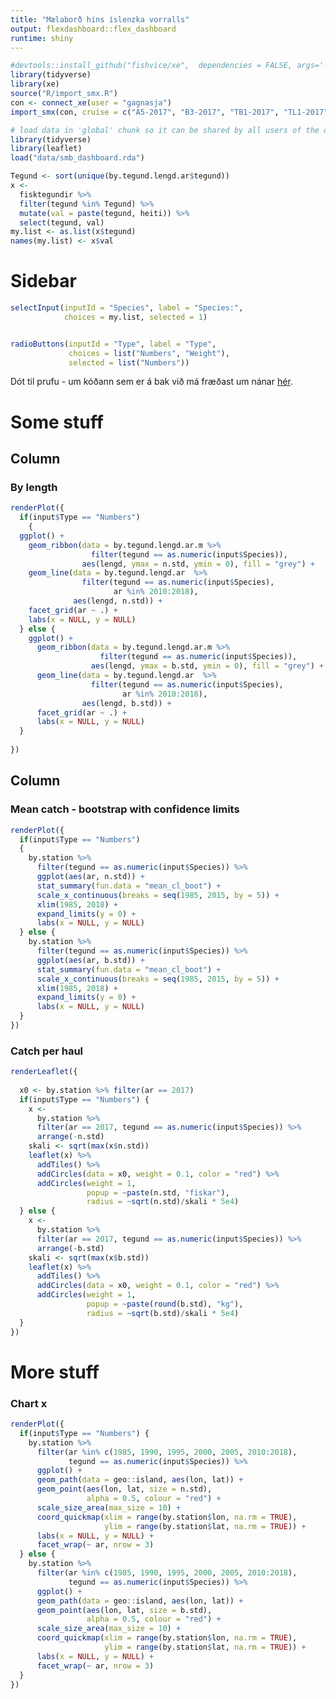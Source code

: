 ---
title: "Mælaborð hins íslenzka vorralls"
output: flexdashboard::flex_dashboard
runtime: shiny
---

```{r, eval = FALSE}
#devtools::install_github("fishvice/xe",  dependencies = FALSE, args='--no-multiarch')
library(tidyverse)
library(xe)
source("R/import_smx.R")
con <- connect_xe(user = "gagnasja")
import_smx(con, cruise = c("A5-2017", "B3-2017", "TB1-2017", "TL1-2017"), schema = "fiskar", debug = 0)
```

```{r global, include=FALSE}
# load data in 'global' chunk so it can be shared by all users of the dashboard
library(tidyverse)
library(leaflet)
load("data/smb_dashboard.rda")

Tegund <- sort(unique(by.tegund.lengd.ar$tegund))
x <- 
  fisktegundir %>% 
  filter(tegund %in% Tegund) %>% 
  mutate(val = paste(tegund, heiti)) %>% 
  select(tegund, val)
my.list <- as.list(x$tegund)
names(my.list) <- x$val
```

Sidebar {.sidebar}
=====================================

```{r}
selectInput(inputId = "Species", label = "Species:",
            choices = my.list, selected = 1)


radioButtons(inputId = "Type", label = "Type", 
             choices = list("Numbers", "Weight"), 
             selected = list("Numbers"))
```

Dót til prufu - um kóðann sem er á bak við má fræðast um nánar [hér](http://www.hafro.is/~einarhj/gagnakvorn).

Some stuff
=====================================  

Column 
-------------------------------------

### By length

```{r}
renderPlot({
  if(input$Type == "Numbers") 
    {
  ggplot() +
    geom_ribbon(data = by.tegund.lengd.ar.m %>% 
                  filter(tegund == as.numeric(input$Species)),
                aes(lengd, ymax = n.std, ymin = 0), fill = "grey") +
    geom_line(data = by.tegund.lengd.ar  %>% 
                filter(tegund == as.numeric(input$Species),
                       ar %in% 2010:2018),
              aes(lengd, n.std)) +
    facet_grid(ar ~ .) +
    labs(x = NULL, y = NULL)
  } else {
    ggplot() +
      geom_ribbon(data = by.tegund.lengd.ar.m %>% 
                    filter(tegund == as.numeric(input$Species)),
                  aes(lengd, ymax = b.std, ymin = 0), fill = "grey") +
      geom_line(data = by.tegund.lengd.ar  %>% 
                  filter(tegund == as.numeric(input$Species),
                         ar %in% 2010:2018),
                aes(lengd, b.std)) +
      facet_grid(ar ~ .) +
      labs(x = NULL, y = NULL)
  } 
  
})
```


Column 
-------------------------------------

### Mean catch - bootstrap with confidence limits

```{r}
renderPlot({
  if(input$Type == "Numbers") 
  {
    by.station %>% 
      filter(tegund == as.numeric(input$Species)) %>% 
      ggplot(aes(ar, n.std)) +
      stat_summary(fun.data = "mean_cl_boot") +
      scale_x_continuous(breaks = seq(1985, 2015, by = 5)) +
      xlim(1985, 2018) +
      expand_limits(y = 0) +
      labs(x = NULL, y = NULL)
  } else {
    by.station %>% 
      filter(tegund == as.numeric(input$Species)) %>% 
      ggplot(aes(ar, b.std)) +
      stat_summary(fun.data = "mean_cl_boot") +
      scale_x_continuous(breaks = seq(1985, 2015, by = 5)) +
      xlim(1985, 2018) +
      expand_limits(y = 0) +
      labs(x = NULL, y = NULL)
  }
})
```   


### Catch per haul

```{r}
renderLeaflet({
  
  x0 <- by.station %>% filter(ar == 2017)
  if(input$Type == "Numbers") {
    x <- 
      by.station %>% 
      filter(ar == 2017, tegund == as.numeric(input$Species)) %>% 
      arrange(-n.std)
    skali <- sqrt(max(x$n.std))
    leaflet(x) %>% 
      addTiles() %>% 
      addCircles(data = x0, weight = 0.1, color = "red") %>% 
      addCircles(weight = 1,
                 popup = ~paste(n.std, "fiskar"),
                 radius = ~sqrt(n.std)/skali * 5e4)
  } else {
    x <- 
      by.station %>% 
      filter(ar == 2017, tegund == as.numeric(input$Species)) %>% 
      arrange(-b.std)
    skali <- sqrt(max(x$b.std))
    leaflet(x) %>% 
      addTiles() %>% 
      addCircles(data = x0, weight = 0.1, color = "red") %>% 
      addCircles(weight = 1,
                 popup = ~paste(round(b.std), "kg"),
                 radius = ~sqrt(b.std)/skali * 5e4)
  }
})
```

More stuff
=====================================

### Chart x
    
```{r}
renderPlot({
  if(input$Type == "Numbers") {
    by.station %>% 
      filter(ar %in% c(1985, 1990, 1995, 2000, 2005, 2010:2018),
             tegund == as.numeric(input$Species)) %>% 
      ggplot() +
      geom_path(data = geo::island, aes(lon, lat)) +
      geom_point(aes(lon, lat, size = n.std),
                 alpha = 0.5, colour = "red") +
      scale_size_area(max_size = 10) +
      coord_quickmap(xlim = range(by.station$lon, na.rm = TRUE),
                     ylim = range(by.station$lat, na.rm = TRUE)) +
      labs(x = NULL, y = NULL) +
      facet_wrap(~ ar, nrow = 3)
  } else {
    by.station %>% 
      filter(ar %in% c(1985, 1990, 1995, 2000, 2005, 2010:2018),
             tegund == as.numeric(input$Species)) %>% 
      ggplot() +
      geom_path(data = geo::island, aes(lon, lat)) +
      geom_point(aes(lon, lat, size = b.std),
                 alpha = 0.5, colour = "red") +
      scale_size_area(max_size = 10) +
      coord_quickmap(xlim = range(by.station$lon, na.rm = TRUE),
                     ylim = range(by.station$lat, na.rm = TRUE)) +
      labs(x = NULL, y = NULL) +
      facet_wrap(~ ar, nrow = 3)
  }
})
```